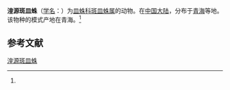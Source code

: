 {{Speciesbox
| name = 湟源斑皿蛛
| status = 
| status_system = 
| image = 
| genus = Lepthyphantes
| species = huangyuanensis
| authority = (Zhu et Li, 1983)<ref name='id13276'>{{cite web| url =http://www.bioinfo.cn/db05/BjdwSpecies.php?action=view&id=13276| title =湟源斑皿蛛| work =《中国动物物种编目数据库》| publisher =中国科学院微生物研究所| author =中国科学院动物研究所| accessdate =2009-04-28| deadurl =yes| archiveurl =https://web.archive.org/web/20160305033544/http://www.bioinfo.cn/db05/BjdwSpecies.php?action=view&id=13276| archivedate =2016-03-05}}</ref>
}}

'''湟源斑皿蛛'''（[[学名|学名]]：{{lang|la|''Lepthyphantes huangyuanensis''}}）为[[皿蛛科|皿蛛科]][[斑皿蛛属|斑皿蛛属]]的动物。在[[中国大陆|中国大陆]]，分布于[[青海|青海]]等地。该物种的模式产地在青海。<ref name='id13276'/>

== 参考文献 ==
{{reflist}}

{{Wikispecies|Lepthyphantes huangyuanensis}}

[[Category:斑皿蛛属|湟源斑皿蛛]]


{{蜘蛛小作品}}